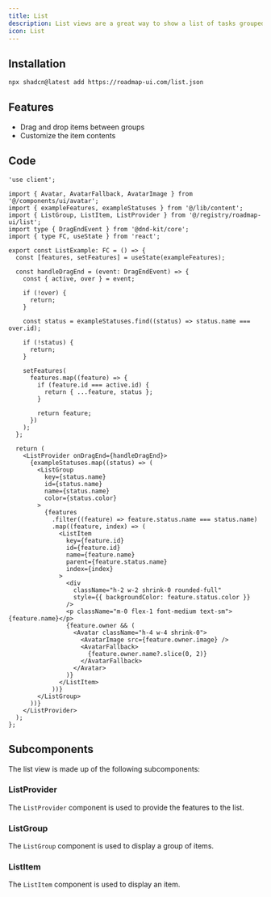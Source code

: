```yaml
---
title: List
description: List views are a great way to show a list of tasks grouped by status and ranked by priority.
icon: List
---
```



<div className="not-prose w-full bg-white dark:bg-neutral-950 border rounded-xl overflow-auto" style={{ height: '32rem' }}>
  <List />
</div>

## Installation

```sh title="Terminal"
npx shadcn@latest add https://roadmap-ui.com/list.json
```

## Features

- Drag and drop items between groups
- Customize the item contents

## Code

```tsx title="list.tsx"
'use client';

import { Avatar, AvatarFallback, AvatarImage } from '@/components/ui/avatar';
import { exampleFeatures, exampleStatuses } from '@/lib/content';
import { ListGroup, ListItem, ListProvider } from '@/registry/roadmap-ui/list';
import type { DragEndEvent } from '@dnd-kit/core';
import { type FC, useState } from 'react';

export const ListExample: FC = () => {
  const [features, setFeatures] = useState(exampleFeatures);

  const handleDragEnd = (event: DragEndEvent) => {
    const { active, over } = event;

    if (!over) {
      return;
    }

    const status = exampleStatuses.find((status) => status.name === over.id);

    if (!status) {
      return;
    }

    setFeatures(
      features.map((feature) => {
        if (feature.id === active.id) {
          return { ...feature, status };
        }

        return feature;
      })
    );
  };

  return (
    <ListProvider onDragEnd={handleDragEnd}>
      {exampleStatuses.map((status) => (
        <ListGroup
          key={status.name}
          id={status.name}
          name={status.name}
          color={status.color}
        >
          {features
            .filter((feature) => feature.status.name === status.name)
            .map((feature, index) => (
              <ListItem
                key={feature.id}
                id={feature.id}
                name={feature.name}
                parent={feature.status.name}
                index={index}
              >
                <div
                  className="h-2 w-2 shrink-0 rounded-full"
                  style={{ backgroundColor: feature.status.color }}
                />
                <p className="m-0 flex-1 font-medium text-sm">{feature.name}</p>
                {feature.owner && (
                  <Avatar className="h-4 w-4 shrink-0">
                    <AvatarImage src={feature.owner.image} />
                    <AvatarFallback>
                      {feature.owner.name?.slice(0, 2)}
                    </AvatarFallback>
                  </Avatar>
                )}
              </ListItem>
            ))}
        </ListGroup>
      ))}
    </ListProvider>
  );
};
```

## Subcomponents

The list view is made up of the following subcomponents:

### ListProvider

The `ListProvider` component is used to provide the features to the list.

<AutoTypeTable path="registry/roadmap-ui/list.tsx" name="ListProviderProps" />

### ListGroup

The `ListGroup` component is used to display a group of items.

<AutoTypeTable path="registry/roadmap-ui/list.tsx" name="ListGroupProps" />

### ListItem

The `ListItem` component is used to display an item.

<AutoTypeTable path="registry/roadmap-ui/list.tsx" name="ListItemProps" />
